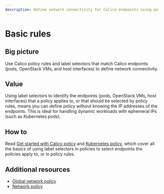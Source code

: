 ```yaml
---
description: Define network connectivity for Calico endpoints using policy rules and label selectors.
---
```



# Basic rules

## Big picture

Use Calico policy rules and label selectors that match Calico endpoints (pods, OpenStack VMs, and host interfaces) to define network connectivity.

## Value

Using label selectors to identify the endpoints (pods, OpenStack VMs, host interfaces) that a policy applies to, or that should be selected by policy rules, means you can define policy without knowing the IP addresses of the endpoints. This is ideal for handling dynamic workloads with ephemeral IPs (such as Kubernetes pods).

## How to

Read [Get started with Calico policy](../calico-network-policy.mdx) and [Kubernetes policy](../../get-started/kubernetes-network-policy.mdx), which cover all the basics of using label selectors in policies to select endpoints the policies apply to, or in policy rules.

## Additional resources

- [Global network policy](../../../reference/resources/globalnetworkpolicy.mdx)
- [Network policy](../../../reference/resources/networkpolicy.mdx)
